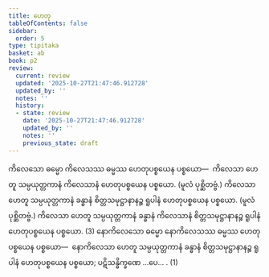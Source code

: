 ```yaml
---
title: ဟေတု
tableOfContents: false
sidebar:
  order: 5
type: tipitaka
basket: ab
book: p2
review:
  current: review
  updated: '2025-10-27T21:47:46.912728'
  updated_by: ''
  notes: ''
  history:
  - state: review
    date: '2025-10-27T21:47:46.912728'
    updated_by: ''
    notes: ''
    previous_state: draft
---
```



<ReviewStatus review={frontmatter.review} showDetails={true} />

<HypothesisAnnotation frontmatter={frontmatter} />

<DynamicBreadcrumb />

<Division number="16" book="p2" e="ch" v="38" p="373">

<Paragraph number="3856" book="p2">
ကိလေသော ဓမ္မော ကိလေသဿ ဓမ္မဿ ဟေတုပစ္စယေန ပစ္စယော—  ကိလေသာ ဟေတူ သမ္ပယုတ္တကာနံ ကိလေသာနံ ဟေတုပစ္စယေန ပစ္စယော. (မူလံ ပုစ္ဆိတဗ္ဗံ.) ကိလေသာ ဟေတူ သမ္ပယုတ္တကာနံ ခန္ဓာနံ စိတ္တသမုဋ္ဌာနာနဉ္စ ရူပါနံ ဟေတုပစ္စယေန ပစ္စယော. (မူလံ ပုစ္ဆိတဗ္ဗံ.) ကိလေသာ ဟေတူ သမ္ပယုတ္တကာနံ ခန္ဓာနံ ကိလေသာနံ စိတ္တသမုဋ္ဌာနာနဉ္စ ရူပါနံ ဟေတုပစ္စယေန ပစ္စယော. (3)
</Paragraph>

<Paragraph number="3857" book="p2">
နောကိလေသော ဓမ္မော နောကိလေသဿ ဓမ္မဿ ဟေတုပစ္စယေန ပစ္စယော—  နောကိလေသာ ဟေတူ သမ္ပယုတ္တကာနံ ခန္ဓာနံ စိတ္တသမုဋ္ဌာနာနဉ္စ ရူပါနံ ဟေတုပစ္စယေန ပစ္စယော; ပဋိသန္ဓိက္ခဏေ …ပေ… . (1)
</Paragraph>
</Division>